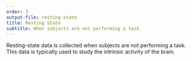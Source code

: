 ```yaml
---
order: 3
output-file: resting-state
title: Resting State
subtitle: When subjects are not performing a task
---
```


Resting-state data is collected when subjects are not performing a task. This data is typically used to study the intrinsic activity of the brain.